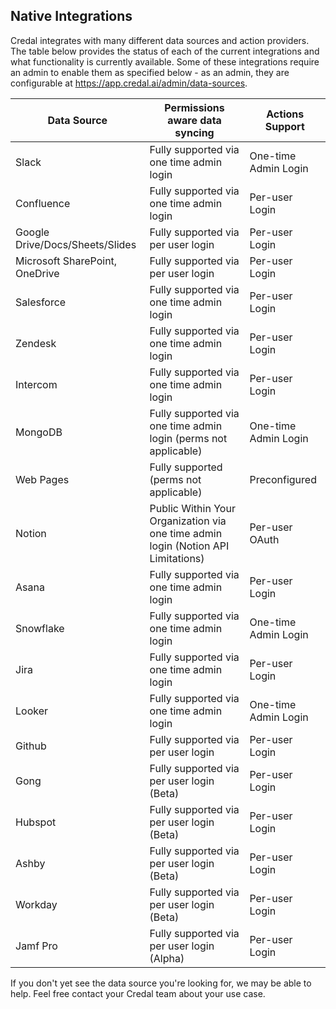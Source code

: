 ## Native Integrations

Credal integrates with many different data sources and action providers. The table below provides the status of each of the current integrations and what functionality is currently available.
Some of these integrations require an admin to enable them as specified below - as an admin, they are configurable at https://app.credal.ai/admin/data-sources.

| Data Source                     | Permissions aware data syncing                                                    | Actions Support      |
| ------------------------------- | --------------------------------------------------------------------------------- | -------------------- |
| Slack                           | Fully supported via one time admin login                                          | One-time Admin Login |
| Confluence                      | Fully supported via one time admin login                                          | Per-user Login       |
| Google Drive/Docs/Sheets/Slides | Fully supported via per user login                                                | Per-user Login       |
| Microsoft SharePoint, OneDrive  | Fully supported via per user login                                                | Per-user Login       |
| Salesforce                      | Fully supported via one time admin login                                          | Per-user Login       |
| Zendesk                         | Fully supported via one time admin login                                          | Per-user Login       |
| Intercom                        | Fully supported via one time admin login                                          | Per-user Login       |
| MongoDB                         | Fully supported via one time admin login (perms not applicable)                   | One-time Admin Login |
| Web Pages                       | Fully supported (perms not applicable)                                            | Preconfigured        |
| Notion                          | Public Within Your Organization via one time admin login (Notion API Limitations) | Per-user OAuth       |
| Asana                           | Fully supported via one time admin login                                          | Per-user Login       |
| Snowflake                       | Fully supported via one time admin login                                          | One-time Admin Login |
| Jira                            | Fully supported via one time admin login                                          | Per-user Login       |
| Looker                          | Fully supported via one time admin login                                          | One-time Admin Login |
| Github                          | Fully supported via per user login                                                | Per-user Login       |
| Gong                            | Fully supported via per user login (Beta)                                         | Per-user Login       |
| Hubspot                         | Fully supported via per user login (Beta)                                         | Per-user Login       |
| Ashby                           | Fully supported via per user login (Beta)                                         | Per-user Login       |
| Workday                         | Fully supported via per user login (Beta)                                         | Per-user Login       |
| Jamf Pro                        | Fully supported via per user login (Alpha)                                        | Per-user Login       |

If you don't yet see the data source you're looking for, we may be able to help. Feel free contact your Credal team about your use case.
